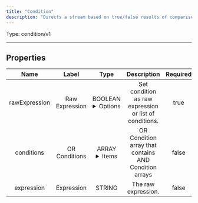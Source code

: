 ```yaml
---
title: "Condition"
description: "Directs a stream based on true/false results of comparisons."
---
```




Type: condition/v1

<hr />


## Properties

|      Name       |      Label     |     Type     |     Description     | Required |
|:---------------:|:--------------:|:------------:|:-------------------:|:--------:|
| rawExpression | Raw Expression | BOOLEAN <details> <summary> Options </summary> true, true </details> | Set condition as raw expression or list of conditions. | true |
| conditions | OR Conditions | ARRAY <details> <summary> Items </summary> [[&#123;STRING\(type), BOOLEAN\(value1), STRING\(operation), BOOLEAN\(value2)&#125;\($boolean), &#123;STRING\(type), DATE_TIME\(value1), STRING\(operation), DATE_TIME\(value2)&#125;\($dateTime), &#123;STRING\(type), NUMBER\(value1), STRING\(operation), NUMBER\(value2)&#125;\($number), &#123;STRING\(type), STRING\(value1), STRING\(operation), STRING\(value2), STRING\(value2)&#125;\($string)]] </details> | OR Condition array that contains AND Condition arrays | false |
| expression | Expression | STRING | The raw expression. | false |





